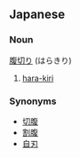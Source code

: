 ==Japanese==
===Noun===
[[腹]][[切る|切り]] (はらきり)

# [[hara-kiri]]

===Synonyms===
*[[切腹]]
*[[割腹]]
*[[自刃]]